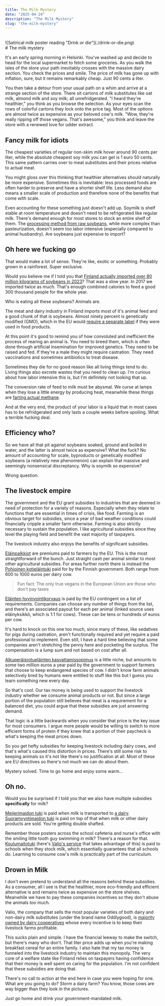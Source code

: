 ```yaml
---
title: The Milk Mystery
date: "2025-04-24"
description: "The Milk Mystery"
slug: "the-milk-mystery"
---
```


<br/>
![Satirical milk poster reading "Drink or die"](./drink-or-die.png)
<br/>
# The milk mystery

It's an early spring morning in Helsinki. You've washed up and decide to head for the local supermarket to fetch some groceries. 
As you walk the isles of the store your path inevitably crosses with the massive dairy section. You check the prices and smile. 
The price of milk has gone up with inflation, sure, but it remains remarkably cheap. Just 90 cents a liter. 

You then take a detour from your usual path on a whim and arrive at a strange section of the store. 
There sit cartons of milk substitutes like oat milk, almond milk and soy milk; all unrefridgerated. 
"I heard they're healthier," you think as you browse the selection. As your eyes scan the rows of colorful cartons they lock onto the price tag. 
Most of the options are almost twice as expensive as your beloved cow's milk. 
"Wow, they're really ripping off those vegans. That's awesome," you think and leave the store with a renewed love for udder extract. 

## Fancy milk for idiots

The cheapest varieties of regular non-skim milk hover around 90 cents per liter, while the absolute cheapest soy milk you can get is 1 euro 50 cents. 
This same pattern carries over to meat substitutes and their prices relative to actual meat. 

You might gloss over this thinking that healthier alternatives should naturally be more expensive. 
Sometimes this is inevitable: less processed foods are often harder to preserve and have a shorter shelf life. 
Less demand also means a smaller scale of production and therefore none of the benefits that come with scale. 

Even accounting for these something just doesn't add up. Soymilk is shelf stable at room temperature and doesn't need to be refrigerated like regular milk. 
There's demand enough for most stores to stock an entire shelf of them. 
The [processing method from raw soybeans](https://www.madehow.com/Volume-5/Soy-Milk.html), while more complex than pasteurization, doesn't seem too labor intensive (especially compared to animal husbandry). 
Are soybeans just expensive to import?

## Oh here we fucking go

That would make a lot of sense. They're like, exotic or something. Probably grown in a rainforest. Super exclusive. 

Would you believe me if I told you that [Finland actually imported over 80 million kilograms of soybeans in 2023](https://www.ruokavirasto.fi/globalassets/elaimet/rehut/tilastot/tuonti_gmsoija_23_050724.pdf)? 
That was a slow year. In 2017 we imported twice as much. 
That's enough combined calories to feed a good 300 thousand people for the whole year. 

Who is eating all these soybeans? Animals are. 

The meat and dairy industry in Finland imports most of it's animal feed and a good chunk of that is soybeans. Almost ninety percent is genetically modified (GMO), which in 
the EU would [require a separate label](https://www.ruokavirasto.fi/globalassets/elaimet/rehut/tilastot/tuonti_gmsoija_23_050724.pdf) if they were used in food products.

At this point it's good to remind you of how convoluted and inefficient the process of rearing an animal is. 
You need to breed them, which is often done through artificial insemination for improved genetics. They need to be raised and fed. 
If they're a male they might require castration. They need vaccinations and sometimes antibiotics to treat disease. 

Sometimes they die for no good reason like all living things tend to do.
Living things also excrete wastes that you need to clean up. I'm curious about how labor intensive this is, but I'm definitely not looking that up. 

The conversion rate of feed to milk must be abysmal. We curse at lamps when they lose a little energy by producing heat, meanwhile these things are [farting actual methane](https://science.nasa.gov/climate-change/faq/which-is-a-bigger-methane-source-cow-belching-or-cow-flatulence/). 

And at the very end, the product of your labor is a liquid that in most cases has to be refridgerated and only lasts a couple weeks before spoiling. What a terrible fucking deal. 

## Efficiency who?

So we have all that pit against soybeans soaked, ground and boiled in water, and the latter is almost twice as expensive? What the fuck? 
No amount of accounting for scale, byproducts or genetically modified soybeans (a relatively new phenomenon) can explain that massive and 
seemingly nonsensical discreptancy. Why is soymilk so expensive?

Wrong question. 

## The livestock empire

The government and the EU grant subsidies to industries that are deemed in need of protection for a variety of reasons. Especially when they relate to functions that are essential in times of 
crisis, like food. Farming is an obvious target for subsidies, since a year of bad weather conditions could financially cripple a smaller farm otherwise. Farming is also strictly necessary to sustain 
the population. I like agricultural subsidies since they level the playing field and benefit the vast majority of taxpayers. 

The livestock industry also enjoys the benefits of significant subsidies.

[Eläinpalkkiot](https://www.ruokavirasto.fi/tuet/maatalous/elaintuet/nautapalkkio/) are premiums paid to farmers by the EU. This is the most straightforward of the bunch. Just straight cash per animal similar to most other agricultural subsidies. For areas further north there is instead 
the [Pohjoinen kotieläintuki](https://www.ruokavirasto.fi/tuet/maatalous/elaintuet/pohjoinen-kotielaintuki/) paid for by the Finnish government. Both range from 600 to 1000 euros per dairy cow. 

> Fun fact: The only true vegans in the European Union are those who don't pay taxes

[Eläinten hyvinvointikorvaus](https://www.ruokavirasto.fi/tuet/maatalous/elaintuet/elainten-hyvinvointikorvaus/) is paid by the EU contingent on a list of requirements. Companies can choose any number of things from the list, and there's an associated payout for each per animal 
(linked source uses eläinyksikkö, which is 1:1 for cows). These can be tens or hundreds of euros per cow. 

It's hard to knock on this one too much, since many of these, like sedatives for pigs during castration, aren't functionally required and yet require a paid professional to implement. 
Even still, I have a hard time believing that some companies aren't stretching the penny here and pocketing the surplus. The compensation is a lump sum and not based on cost after all.

[Alkuperäisrotueläinten kasvattamissopimus](https://www.ruokavirasto.fi/tuet/maatalous/elaintuet/alkuperaisrotuelainten-kasvattamissopimus/) is a little niche, but amounts to some two million euros a year paid by the government to support farmers that choose to keep endangered species of cow. I didn't know 
farm animals selectively bred by humans were entitled to stuff like this but I guess you learn something new every day. 

So that's cool. Our tax money is being used to support the livestock industry whether we consume animal products or not. But since a large portion of the population still believes that meat is a 
requirement for a balanced diet, you could argue that these subsidies are just answering demand. 

That logic is a little backwards when you consider that price is the key issue for most consumers.
I argue more people would be willing to switch to more efficient forms of protein if they knew that a portion of their paycheck is what's keeping the meat prices down. 

So you get hefty subsidies for keeping livestock including dairy cows, and that's what's caused this distortion in prices. There's still some risk to keeping animals so it's not like there's no justification at all. 
Most of these are EU directives so there's not much we can do about them. 

Mystery solved. Time to go home and enjoy some warm...

## Oh no.

Would you be surprised if I told you that we also have multiple subsidies **specifically** for milk?

[Meijerimaidon tuki](https://www.ruokavirasto.fi/tuet/maatalous/elaintuet/maidon-pohjoinen-tuotantotuki/) is paid when milk is transported to [a dairy](https://en.wikipedia.org/wiki/Dairy). [Suoramyyntimaidon tuki](https://www.ruokavirasto.fi/tuet/maatalous/elaintuet/maidon-pohjoinen-tuotantotuki/) is paid on top of that when milk or other dairy products are sold. You're getting double shafted.

Remember those posters across the school cafeteria and nurse's office with the smiling little tooth guy swimming in milk? There's a reason for that. [Koulumaitotuki](https://www.ruokavirasto.fi/tuet/elintarvikkeet/koulujakelutuet/) (here's [Valio's service](https://www.valioaimo.fi/koulumaitotuki/) that takes advantage of this) is paid to schools when they stock milk, which essentially guarantees that all schools do. Learning to consume cow's milk is practically part of the curriculum. 

## Drown in Milk

I don't even pretend to understand all the reasons behind these subsidies. As a consumer, all I see is that the healthier, more eco-friendly and efficient alternative is and remains twice as expensive on the store shelves.
Meanwhile we have to pay these companies incentives so they don't abuse the animals *too* much. 

Valio, the company that sells the most popular varieties of both dairy and non-dairy milk substitutes (under the brand name Oddlygood), is [majority owned by dairy cooperatives](https://www.valio.fi/yritys/yritystieto/johto-ja-omistajat/) whose every incentive is to keep their livestock farms profitable. 

This sucks plain and simple. I have the financial leeway to make the switch, but there's many who don't. That liter price adds up when you're making breakfast cereal for an entire family. 
I also hate that my tax money is funneled into the livestock industry to maintain this monopoly. The very core of a welfare state like Finland relies on taxpayers having confidence that their money is well spent 
on caring for the population. I'm not confident that these subsidies are doing that. 

There's no call to action at the end here in case you were hoping for one. What are you going to do? Storm a dairy farm? You know, those cows are way bigger than they look in the pictures. 

Just go home and drink your government-mandated milk. 
